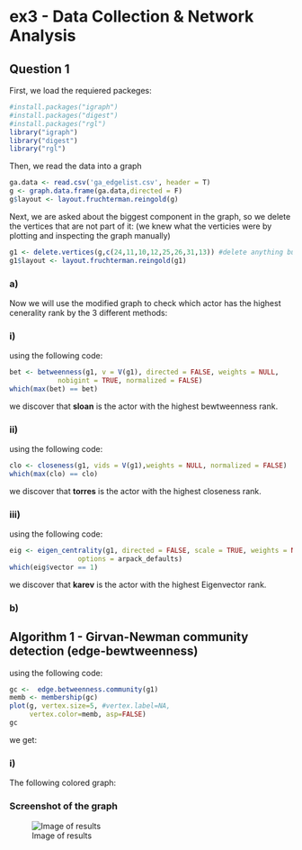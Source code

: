 # ex3 - Data Collection & Network Analysis

## Question 1

First, we load the requiered packeges:

```r
#install.packages("igraph")
#install.packages("digest")
#install.packages("rgl")
library("igraph")
library("digest")
library("rgl")
```

Then, we read the data into a graph

```r
ga.data <- read.csv('ga_edgelist.csv', header = T)
g <- graph.data.frame(ga.data,directed = F)
g$layout <- layout.fruchterman.reingold(g)
```

Next, we are asked about the biggest component in the graph, so we delete the vertices that are not part of it:
(we knew what the verticies were by plotting and inspecting the graph manually)

```r
g1 <- delete.vertices(g,c(24,11,10,12,25,26,31,13)) #delete anything but the biggest component
g1$layout <- layout.fruchterman.reingold(g1)
```
### a)

Now we will use the modified graph to check which actor has the highest cenerality rank by the 3 different methods:

### i)

using the following code:

```r
bet <- betweenness(g1, v = V(g1), directed = FALSE, weights = NULL,
            nobigint = TRUE, normalized = FALSE)
which(max(bet) == bet)
```
we discover that **sloan** is the actor with the highest bewtweenness rank.

### ii)

using the following code:

```r
clo <- closeness(g1, vids = V(g1),weights = NULL, normalized = FALSE)
which(max(clo) == clo)
```
we discover that **torres** is the actor with the highest closeness rank.

### iii)

using the following code:

```r
eig <- eigen_centrality(g1, directed = FALSE, scale = TRUE, weights = NULL,
                 options = arpack_defaults)
which(eig$vector == 1)
```
we discover that **karev** is the actor with the highest Eigenvector rank.

### b)

## Algorithm 1 - Girvan-Newman community detection (edge-bewtweenness)

using the following code:

```r
gc <-  edge.betweenness.community(g1)
memb <- membership(gc)
plot(g, vertex.size=5, #vertex.label=NA,
     vertex.color=memb, asp=FALSE)
gc
```
we get:

### i)

The following colored graph:

### Screenshot of the graph
![Image of results](https://github.com/sionovd/Titanic-Assignment/blob/master/images/rpart.PNG)


